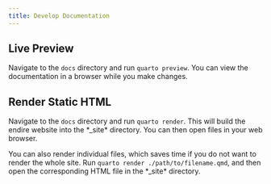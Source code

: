 ```yaml
---
title: Develop Documentation
---
```


## Live Preview

Navigate to the `docs` directory and run `quarto preview`. You can view the
documentation in a browser while you make changes.

## Render Static HTML

Navigate to the `docs` directory and run `quarto render`. This will build the
endire website into the *_site* directory. You can then open files in your web
browser.

You can also render individual files, which saves time if you do not want to
render the whole site. Run `quarto render ./path/to/filename.qmd`, and then open
the corresponding HTML file in the *_site* directory.
